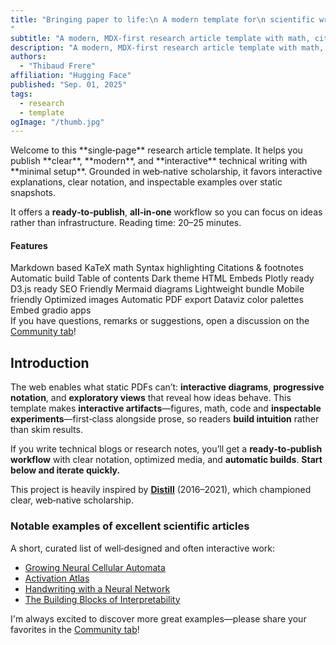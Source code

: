 ```yaml
---
title: "Bringing paper to life:\n A modern template for\n scientific writing
"
subtitle: "A modern, MDX-first research article template with math, citations and interactive figures."
description: "A modern, MDX-first research article template with math, citations and interactive figures."
authors:
  - "Thibaud Frere"
affiliation: "Hugging Face"
published: "Sep. 01, 2025"
tags:
  - research
  - template
ogImage: "/thumb.jpg"
---
```




<Sidenote>
  Welcome to this **single‑page** research article template. It helps you publish **clear**, **modern**, and **interactive** technical writing with **minimal setup**. Grounded in web‑native scholarship, it favors interactive explanations, clear notation, and inspectable examples over static snapshots.

  It offers a **ready‑to‑publish**, **all‑in‑one** workflow so you can focus on ideas rather than infrastructure.
  <Fragment slot="aside">
    Reading time: 20–25 minutes.
  </Fragment>
</Sidenote>

#### Features

<Sidenote>
<div className="tag-list">
  <span className="tag">Markdown based</span>
  <span className="tag">KaTeX math</span>
  <span className="tag">Syntax highlighting</span>
  <span className="tag">Citations & footnotes</span>
  <span className="tag">Automatic build</span>
  <span className="tag">Table of contents</span>
  <span className="tag">Dark theme</span>
  <span className="tag">HTML Embeds</span>
  <span className="tag">Plotly ready</span>
  <span className="tag">D3.js ready</span>
  <span className="tag">SEO Friendly</span>
  <span className="tag">Mermaid diagrams</span>
  <span className="tag">Lightweight bundle</span>
  <span className="tag">Mobile friendly</span>
  <span className="tag">Optimized images</span>
  <span className="tag">Automatic PDF export</span>
  <span className="tag">Dataviz color palettes</span>
  <span className="tag">Embed gradio apps</span>
</div>
<Fragment slot="aside">
    If you have questions, remarks or suggestions, open a discussion on the <a href="https://huggingface.co/spaces/tfrere/research-blog-template/discussions?status=open&type=discussion">Community tab</a>!
  </Fragment>
</Sidenote>

## Introduction
The web enables what static PDFs can’t: **interactive diagrams**, **progressive notation**, and **exploratory views** that reveal how ideas behave. This template makes **interactive artifacts**—figures, math, code and **inspectable experiments**—first‑class alongside prose, so readers **build intuition** rather than skim results.

If you write technical blogs or research notes, you’ll get a **ready‑to‑publish workflow** with clear notation, optimized media, and **automatic builds**. **Start below and iterate quickly.**

This project is heavily inspired by [**Distill**](https://distill.pub) (2016–2021), which championed clear, web‑native scholarship.

### Notable examples of excellent scientific articles


<Sidenote>
A short, curated list of well‑designed and often interactive work:

- [Growing Neural Cellular Automata](https://distill.pub/2020/growing-ca/)
- [Activation Atlas](https://distill.pub/2019/activation-atlas/)
- [Handwriting with a Neural Network](https://distill.pub/2016/handwriting/)
- [The Building Blocks of Interpretability](https://distill.pub/2018/building-blocks/)

<Fragment slot="aside">
    I'm always excited to discover more great examples—please share your favorites in the <a href="https://huggingface.co/spaces/tfrere/research-blog-template/discussions?status=open&type=discussion">Community tab</a>!
  </Fragment>
</Sidenote>



<GettingStarted />

<WritingYourContent />

<AvailableBlocks />

<BestPractices />

